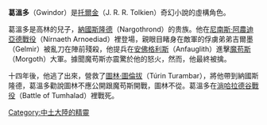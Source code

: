 {{unreferenced|time=2019-05-22T02:18:39+00:00}}
'''葛溫多'''（Gwindor）是[[托爾金|托爾金]]（J. R. R. Tolkien）奇幻小說的虛構角色。

葛溫多是高林的兒子，[[納國斯隆德|納國斯隆德]]（Nargothrond）的贵族。他在[[尼南斯·阿農迪亞德戰役|尼南斯·阿農迪亞德戰役]]（Nírnaeth Arnoediad）裡登場，親眼目睹身在敵軍的俘虜弟弟吉爾墨（Gelmir）被亂刀在陣前殘殺，他提兵在[[安佛格利斯|安佛格利斯]]（Anfauglith）進擊[[魔苟斯|魔苟斯]]（Morgoth）大軍。據聞魔苟斯亦震驚於他的怒火，然而，他最終被擒。

十四年後，他逃了出來，營救了[[圖林·圖倫拔|圖林·圖倫拔]]（Túrin Turambar），將他帶到納國斯隆德，葛溫多勸說圖林不應公開跟魔苟斯開戰，圖林不從。葛溫多在[[淌哈拉德谷戰役|淌哈拉德谷戰役]]（Battle of Tumhalad）裡戰死。

[[Category:中土大陸的精靈|Category:中土大陸的精靈]]